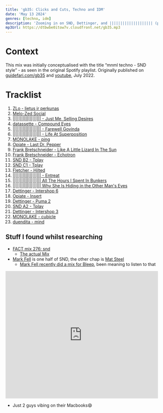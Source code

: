 ```yaml
---
title: 'gb35: Clicks and Cuts, Techno and IDM'
date: 'May 13 2024'
genres: [techno, idm]
description: 'Zooming in on SND, Dettinger, and |||||||||||||||||||| (pronounced barcode)'
mp3Url: https://dtbwbe0itow7v.cloudfront.net/gb35.mp3
---
```


# Context
This mix was initially conceptualised with the title “mnml techno - SND style” - as seen in the original Spotify playlist.
Originally published on [guidefari.com/gb35](https://guidefari.com/gb35) and [youtube](https://www.youtube.com/watch?v=vyV-Z7OanKw), July 2022.

<Playlist
 url="18pwPnSCGVfl8xBm0Mvr83"
/>

# Tracklist
1. [ZLo - lietus ir perkunas](https://sraunus.bandcamp.com)
2. [Melo-Zed	Social](https://melo-zed.bandcamp.com/track/social)
3. [|||||||||||||||||||| - Just Me, Selling Desires](https://barcodenoun.bandcamp.com/track/just-me-selling-desires)
4. [datassette - Compound Eyes](https://datassette.bandcamp.com/track/compound-eyes)
5. [||||||||||||||||||||	- Farewell Govinda](https://barcodenoun.bandcamp.com/track/farewell-govinda)
6. [||||||||||||||||||||	- Life At Superposition](https://barcodenoun.bandcamp.com/track/life-at-superposition)
7. [MONOLAKE - ping](https://boomkat.com/products/cinemascope-6dc3f724-b175-4643-ba8e-bd9fcb712451)
8.	[Opiate - Last Dr. Pepper](https://thomasknak.bandcamp.com/album/while-you-were-sleeping)
9.	[Frank Bretschneider	- Like A Little Lizard In The Sun	](https://shitkatapult.bandcamp.com/album/komet-strike124)
10.	[Frank Bretschneider -	Echotron](https://shitkatapult.bandcamp.com/album/komet-strike124)
11.	[SND	B2 - Tplay](https://boomkat.com/products/tplay-special-extended-edition)
12.	[SND	C1 - Tplay](https://boomkat.com/products/tplay-special-extended-edition)
1.  [Fletcher - Hilted](https://steveosullivan-mosaicrecords.bandcamp.com/album/mechanical-garden-mosaic-dtl01)
14.	[|||||||||||||||||||| - Entreat](https://barcodenoun.bandcamp.com/track/entreat)
15.	[||||||||||||||||||||	All The Hours I Spent In Bunkers](https://barcodenoun.bandcamp.com/track/all-the-hours-i-spent-in-bunkers)
1.  [||||||||||||||||||||	Why She Is Hiding in the Other Man's Eyes](https://barcodenoun.bandcamp.com/track/why-she-is-hiding-in-the-other-mans-eyes)
2.  [Dettinger - Intershop 6](https://dettinger.bandcamp.com/album/intershop)
18. [Opiate - Insert](https://thomasknak.bandcamp.com/album/while-you-were-sleeping)
19.	[Dettinger - Puma 2](https://dettinger.bandcamp.com/album/puma)
20.	[SND	A2 - Tplay](https://boomkat.com/products/tplay-special-extended-edition)
1.  [Dettinger - Intershop 3](https://dettinger.bandcamp.com/album/intershop)
2.  [MONOLAKE - cubicle](https://boomkat.com/products/cinemascope-6dc3f724-b175-4643-ba8e-bd9fcb712451)
3.  [duendita - mind](https://duendita.bandcamp.com/track/mind)

## Stuff I found whilst researching
- [FACT mix 276: snd](https://www.factmag.com/2011/08/22/fact-mix-276-snd/)
  - [The actual Mix](https://www.mixcloud.com/FACTMixArchive/fact-mix-276-snd/?utm_source=pocket_mylist)
- [Mark Fell](https://www.discogs.com/artist/56513-Mark-Fell) is one half of SND, the other chap is [Mat Steel](https://www.discogs.com/artist/571555-Mat-Steel)
  - [Mark Fell recently did a mix for Bleep](https://soundcloud.com/bleep_bot/mark-fell?utm_source=pocket_mylist), been meaning to listen to that

<iframe width="100%" height="420" src="https://www.youtube.com/embed/Fy68rlFrdGY?si=dFJi4j72Ll-j-Al5" title="YouTube video player" frameborder="0" allow="accelerometer; autoplay; clipboard-write; encrypted-media; gyroscope; picture-in-picture; web-share" referrerpolicy="strict-origin-when-cross-origin" allowfullscreen></iframe>

- Just 2 guys vibing on their Macbooks😄
